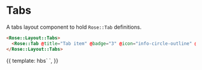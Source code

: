 
<Meta title="Rose|Layout" component="Tabs" />

# Tabs

A tabs layout component to hold `Rose::Tab` definitions.

```html
<Rose::Layout::Tabs>
  <Rose::Tab @title="Tab item" @badge="3" @icon="info-circle-outline" @disabled={{false}} />
</Rose::Layout::Tabs>
```

<Preview>
  <Story name="Tabs">{{
    template: hbs`
    <Rose::Layout::Tabs>
      <Rose::Tab @title="Text" />
      <Rose::Tab @title="Text" />
      <Rose::Tab @title="Text" />
    </Rose::Layout::Tabs>`,
  }}</Story>
</Preview>
